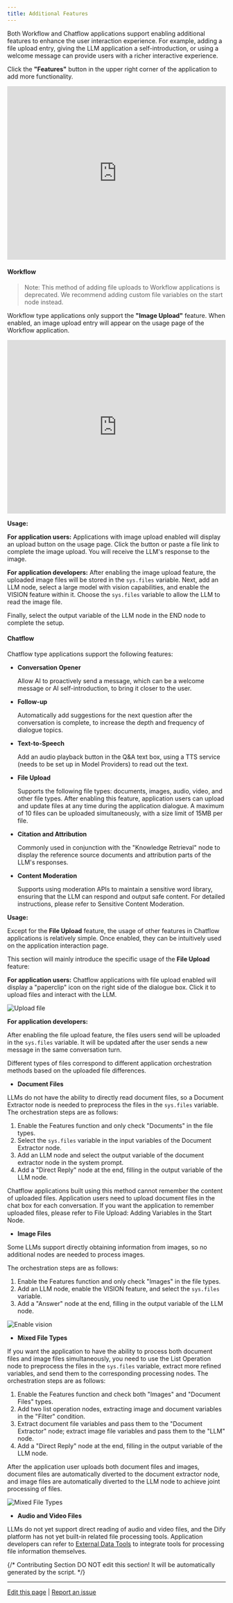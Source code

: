 ```yaml
---
title: Additional Features
---
```



Both Workflow and Chatflow applications support enabling additional features to enhance the user interaction experience. For example, adding a file upload entry, giving the LLM application a self-introduction, or using a welcome message can provide users with a richer interactive experience.

Click the **"Features"** button in the upper right corner of the application to add more functionality.

<iframe
  src="https://www.motionshot.app/walkthrough/6773d34ad27e58127b913945/embed?fullscreen=1&hideAsSteps=1&hideCopy=1&hideDownload=1&hideSteps=1"
  width="100%"
  height="400px"
  frameborder="0"
  allowfullscreen
></iframe>

#### Workflow

> Note: This method of adding file uploads to Workflow applications is deprecated. We recommend adding custom file variables on the start node instead.

Workflow type applications only support the **"Image Upload"** feature. When enabled, an image upload entry will appear on the usage page of the Workflow application.

<iframe
  src="https://www.motionshot.app/walkthrough/6773d3d86a0c3ed534f24da9/embed?fullscreen=1&hideAsSteps=1&hideCopy=1&hideDownload=1&hideSteps=1"
  width="100%"
  height="400px"
  frameborder="0"
  allowfullscreen
></iframe>

**Usage:**

**For application users:** Applications with image upload enabled will display an upload button on the usage page. Click the button or paste a file link to complete the image upload. You will receive the LLM's response to the image.

**For application developers:** After enabling the image upload feature, the uploaded image files will be stored in the `sys.files` variable. Next, add an LLM node, select a large model with vision capabilities, and enable the VISION feature within it. Choose the `sys.files` variable to allow the LLM to read the image file.

Finally, select the output variable of the LLM node in the END node to complete the setup.

#### Chatflow

Chatflow type applications support the following features:

*   **Conversation Opener**

    Allow AI to proactively send a message, which can be a welcome message or AI self-introduction, to bring it closer to the user.
*   **Follow-up**

    Automatically add suggestions for the next question after the conversation is complete, to increase the depth and frequency of dialogue topics.
*   **Text-to-Speech**

    Add an audio playback button in the Q\&A text box, using a TTS service (needs to be set up in Model Providers) to read out the text.
*   **File Upload**

    Supports the following file types: documents, images, audio, video, and other file types. After enabling this feature, application users can upload and update files at any time during the application dialogue. A maximum of 10 files can be uploaded simultaneously, with a size limit of 15MB per file.
*   **Citation and Attribution**

    Commonly used in conjunction with the "Knowledge Retrieval" node to display the reference source documents and attribution parts of the LLM's responses.
*   **Content Moderation**

    Supports using moderation APIs to maintain a sensitive word library, ensuring that the LLM can respond and output safe content. For detailed instructions, please refer to Sensitive Content Moderation.

**Usage:**

Except for the **File Upload** feature, the usage of other features in Chatflow applications is relatively simple. Once enabled, they can be intuitively used on the application interaction page.

This section will mainly introduce the specific usage of the **File Upload** feature:

**For application users:** Chatflow applications with file upload enabled will display a "paperclip" icon on the right side of the dialogue box. Click it to upload files and interact with the LLM.

![Upload file](https://assets-docs.dify.ai/dify-enterprise-mintlify/en/guides/workflow/b18af11da3f339c496193d9732906849.png)

**For application developers:**

After enabling the file upload feature, the files users send will be uploaded in the `sys.files` variable. It will be updated after the user sends a new message in the same conversation turn.

Different types of files correspond to different application orchestration methods based on the uploaded file differences.

* **Document Files**

LLMs do not have the ability to directly read document files, so a Document Extractor node is needed to preprocess the files in the `sys.files` variable. The orchestration steps are as follows:

1. Enable the Features function and only check "Documents" in the file types.
2. Select the `sys.files` variable in the input variables of the Document Extractor node.
3. Add an LLM node and select the output variable of the document extractor node in the system prompt.
4. Add a "Direct Reply" node at the end, filling in the output variable of the LLM node.

Chatflow applications built using this method cannot remember the content of uploaded files. Application users need to upload document files in the chat box for each conversation. If you want the application to remember uploaded files, please refer to File Upload: Adding Variables in the Start Node.

* **Image Files**

Some LLMs support directly obtaining information from images, so no additional nodes are needed to process images.

The orchestration steps are as follows:

1. Enable the Features function and only check "Images" in the file types.
2. Add an LLM node, enable the VISION feature, and select the `sys.files` variable.
3. Add a "Answer" node at the end, filling in the output variable of the LLM node.

![Enable vision](https://assets-docs.dify.ai/dify-enterprise-mintlify/en/guides/workflow/3a3582bd9bc8ea94bbdbfeefe6a78571.png)

* **Mixed File Types**

If you want the application to have the ability to process both document files and image files simultaneously, you need to use the List Operation node to preprocess the files in the `sys.files` variable, extract more refined variables, and send them to the corresponding processing nodes. The orchestration steps are as follows:

1. Enable the Features function and check both "Images" and "Document Files" types.
2. Add two list operation nodes, extracting image and document variables in the "Filter" condition.
3. Extract document file variables and pass them to the "Document Extractor" node; extract image file variables and pass them to the "LLM" node.
4. Add a "Direct Reply" node at the end, filling in the output variable of the LLM node.

After the application user uploads both document files and images, document files are automatically diverted to the document extractor node, and image files are automatically diverted to the LLM node to achieve joint processing of files.

![<strong>Mixed File Types</strong>](https://assets-docs.dify.ai/dify-enterprise-mintlify/en/guides/workflow/66471e8e67b2ede0c94bfa1cffeab834.png)

* **Audio and Video Files**

LLMs do not yet support direct reading of audio and video files, and the Dify platform has not yet built-in related file processing tools. Application developers can refer to [External Data Tools](/en/guides/extension/api-based-extension/external-data-tool) to integrate tools for processing file information themselves.

{/*
Contributing Section
DO NOT edit this section!
It will be automatically generated by the script.
*/}

---

[Edit this page](https://github.com/langgenius/dify-docs/edit/main/en/guides/workflow/additional-features.mdx) | [Report an issue](https://github.com/langgenius/dify-docs/issues/new?title=Documentation%20Issue%3A%20ional-featu&body=%23%23%20Issue%20Description%0A%3C%21--%20Please%20briefly%20describe%20the%20issue%20you%20found%20--%3E%0A%0A%23%23%20Page%20Link%0Ahttps%3A%2F%2Fgithub.com%2Flanggenius%2Fdify-docs%2Fblob%2Fmain%2Fen/guides/workflow%2Fadditional-features.mdx%0A%0A%23%23%20Suggested%20Changes%0A%3C%21--%20If%20you%20have%20specific%20suggestions%20for%20changes%2C%20please%20describe%20them%20here%20--%3E%0A%0A%3C%21--%20Thank%20you%20for%20helping%20improve%20our%20documentation%21%20--%3E)

